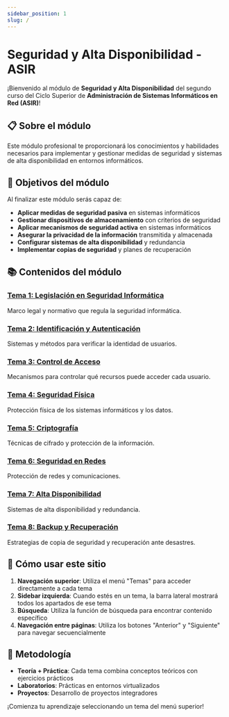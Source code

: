 ```yaml
---
sidebar_position: 1
slug: /
---
```


# Seguridad y Alta Disponibilidad - ASIR

¡Bienvenido al módulo de **Seguridad y Alta Disponibilidad** del segundo curso del Ciclo Superior de **Administración de Sistemas Informáticos en Red (ASIR)**!

## 📋 Sobre el módulo

Este módulo profesional te proporcionará los conocimientos y habilidades necesarios para implementar y gestionar medidas de seguridad y sistemas de alta disponibilidad en entornos informáticos.

## 🎯 Objetivos del módulo

Al finalizar este módulo serás capaz de:

- **Aplicar medidas de seguridad pasiva** en sistemas informáticos
- **Gestionar dispositivos de almacenamiento** con criterios de seguridad
- **Aplicar mecanismos de seguridad activa** en sistemas informáticos
- **Asegurar la privacidad de la información** transmitida y almacenada
- **Configurar sistemas de alta disponibilidad** y redundancia
- **Implementar copias de seguridad** y planes de recuperación

## 📚 Contenidos del módulo

### [Tema 1: Legislación en Seguridad Informática](/docs/tema-01-legislacion/introduccion)
Marco legal y normativo que regula la seguridad informática.

### [Tema 2: Identificación y Autenticación](/docs/tema-02-identificacion-autenticacion/conceptos-basicos)
Sistemas y métodos para verificar la identidad de usuarios.

### [Tema 3: Control de Acceso](/docs/tema-03-control-acceso/introduccion)
Mecanismos para controlar qué recursos puede acceder cada usuario.

### [Tema 4: Seguridad Física](/docs/tema-04-seguridad-fisica/introduccion)
Protección física de los sistemas informáticos y los datos.

### [Tema 5: Criptografía](/docs/tema-05-criptografia/fundamentos)
Técnicas de cifrado y protección de la información.

### [Tema 6: Seguridad en Redes](/docs/tema-06-seguridad-redes/introduccion)
Protección de redes y comunicaciones.

### [Tema 7: Alta Disponibilidad](/docs/tema-07-alta-disponibilidad/conceptos)
Sistemas de alta disponibilidad y redundancia.

### [Tema 8: Backup y Recuperación](/docs/tema-08-backup-recuperacion/introduccion)
Estrategias de copia de seguridad y recuperación ante desastres.

## 🚀 Cómo usar este sitio

1. **Navegación superior**: Utiliza el menú "Temas" para acceder directamente a cada tema
2. **Sidebar izquierda**: Cuando estés en un tema, la barra lateral mostrará todos los apartados de ese tema
3. **Búsqueda**: Utiliza la función de búsqueda para encontrar contenido específico
4. **Navegación entre páginas**: Utiliza los botones "Anterior" y "Siguiente" para navegar secuencialmente

## 📖 Metodología

- **Teoría + Práctica**: Cada tema combina conceptos teóricos con ejercicios prácticos
- **Laboratorios**: Prácticas en entornos virtualizados
- **Proyectos**: Desarrollo de proyectos integradores

¡Comienza tu aprendizaje seleccionando un tema del menú superior!
